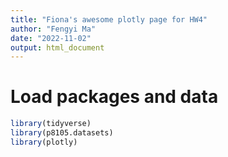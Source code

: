 ```yaml
---
title: "Fiona's awesome plotly page for HW4"
author: "Fengyi Ma"
date: "2022-11-02"
output: html_document
---
```


# Load packages and data
```r
library(tidyverse)
library(p8105.datasets)
library(plotly)
```


